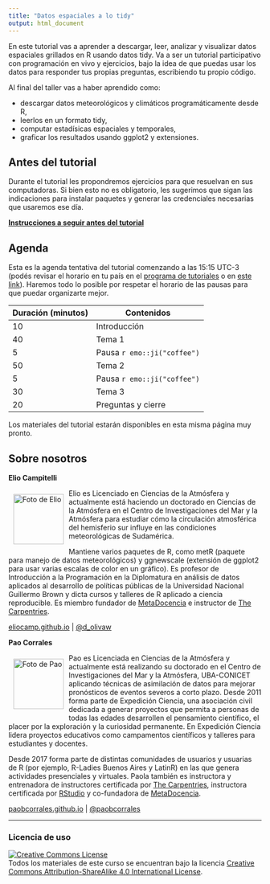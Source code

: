```yaml
---
title: "Datos espaciales a lo tidy"
output: html_document
---
```


En este tutorial vas a aprender a descargar, leer, analizar y visualizar datos espaciales grillados en R usando datos tidy. Va a ser un tutorial participativo con programación en vivo y ejercicios, bajo la idea de que puedas usar los datos para responder tus propias preguntas, escribiendo tu propio código. 

Al final del taller vas a haber aprendido como: 

- descargar datos meteorológicos y climáticos programáticamente desde R, 
- leerlos en un formato tidy, 
- computar estadísicas espaciales y temporales, 
- graficar los resultados usando ggplot2 y extensiones.

## Antes del tutorial 

Durante el tutorial les propondremos ejercicios para que resuelvan en sus computadoras. Si bien esto no es obligatorio, les sugerimos que sigan las indicaciones para instalar paquetes y generar las credenciales necesarias que usaremos ese día. 

[**Instrucciones a seguir antes del tutorial**](preparacion.html)

## Agenda

Esta es la agenda tentativa del tutorial comenzando a las 15:15 UTC-3 (podés revisar el horario en tu país en el [programa de tutoriales](https://user2021.r-project.org/program/tutorials/) o en [este link](https://arewemeetingyet.com/UTC/2021-07-07/18:15/Datos%20espaciales%20a%20lo%20tidy#eyJ1cmwiOiJodHRwczovL2VsaW9jYW1wLmdpdGh1Yi5pby9lc3BhY2lhbGVzLXRpZHktdHV0b3JpYWwvIn0=)). Haremos todo lo posible por respetar el horario de las pausas para que puedar organizarte mejor. 

|Duración (minutos) |Contenidos|
|:---|----------|
|10  |Introducción |
|40  |Tema 1 |
|5   |Pausa `r emo::ji("coffee")` |
|50  | Tema 2 |
|5   |Pausa `r emo::ji("coffee")`  |
|30  | Tema 3 |
|20 | Preguntas y cierre |

Los materiales del tutorial estarán disponibles en esta misma página muy pronto.

## Sobre nosotros

**Elio Campitelli**

<img src="img/elio_cicle.png" alt="Foto de Elio" width="100" height="100" align="left" style="margin:10px"/> Elio es Licenciado en Ciencias de la Atmósfera y actualmente está haciendo un doctorado en Ciencias de la Atmósfera en el Centro de Investigaciones del Mar y la Atmósfera para estudiar cómo la circulación atmosférica del hemisferio sur influye en las condiciones meteorológicas de Sudamérica. 

Mantiene varios paquetes de R, como metR (paquete para manejo de datos meteorológicos) y ggnewscale (extensión de ggplot2 para usar varias escalas de color en un gráfico). Es profesor de Introducción a la Programación en la Diplomatura en análisis de datos aplicados al desarrollo de políticas públicas de la Universidad Nacional Guillermo Brown y dicta cursos y talleres de R aplicado a ciencia reproducible. 
Es miembro fundador de [MetaDocencia](http://metadocencia.org/) e instructor de [The Carpentries](https://carpentries.org/).

[eliocamp.github.io](https://eliocamp.github.io/) | [\@d_olivaw](https://twitter.com/d_olivaw)




**Pao Corrales**

<img src="img/pao_circle.png" alt="Foto de Pao" width="100" height="100" align="left" style="margin:10px"/> Pao es Licenciada en Ciencias de la Atmósfera y actualmente está realizando su doctorado en el Centro de Investigaciones del Mar y la Atmósfera, UBA-CONICET aplicando técnicas de asimilación de datos para mejorar pronósticos de eventos severos a corto plazo. Desde 2011 forma parte de Expedición Ciencia, una asociación civil dedicada a generar proyectos que permita a personas de todas las edades desarrollen el pensamiento científico, el placer por la exploración y la curiosidad permanente. En Expedición Ciencia lidera proyectos educativos como campamentos científicos y talleres para estudiantes y docentes.

Desde 2017 forma parte de distintas comunidades de usuarios y usuarias de R (por ejemplo, R-Ladies Buenos Aires y LatinR) en las que genera actividades presenciales y virtuales. Paola también es instructora y entrenadora de instructores certificada por [The Carpentries](https://carpentries.org/), instructora certificada por [RStudio](https://education.rstudio.com/trainers/people/corrales+paola/) y co-fundadora de [MetaDocencia](http://metadocencia.org/).

[paobcorrales.github.io](https://github.com/paocorrales) | [\@paobcorrales](https://twitter.com/PaobCorrales)

___

### Licencia de uso

<a rel="license" href="https://creativecommons.org/licenses/by-sa/4.0/deed.es_ES"><img alt="Creative Commons License" style="border-width:0" src="https://i.creativecommons.org/l/by-sa/4.0/88x31.png" /></a><br />
Todos los materiales de este curso se encuentran bajo la licencia <a rel="license" href="https://creativecommons.org/licenses/by-sa/4.0/deed.es_ES">Creative Commons Attribution-ShareAlike 4.0 International License</a>.



